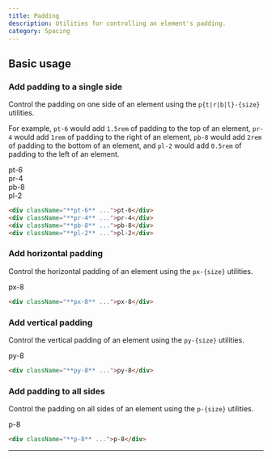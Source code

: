```yaml
---
title: Padding
description: Utilities for controlling an element's padding.
category: Spacing
---
```



## Basic usage

### Add padding to a single side

Control the padding on one side of an element using the `p{t|r|b|l}-{size}` utilities.

For example, `pt-6` would add `1.5rem` of padding to the top of an element, `pr-4` would add `1rem` of padding to the right of an element, `pb-8` would add `2rem` of padding to the bottom of an element, and `pl-2` would add `0.5rem` of padding to the left of an element.

<Example>
  <div className="flex flex-wrap items-start justify-center font-mono text-white text-sm font-bold leading-6 -mx-5">
    <div className="flex items-start">
      <div className="flex-none px-5">
        <div className="bg-purple-500 shadow-lg rounded-lg overflow-hidden">
          <div className="h-6 bg-stripes-white rounded-t-lg"></div>
          <div className="p-4">pt-6</div>
        </div>
      </div>
      <div className="flex-none px-5 pt-6">
        <div className="flex bg-purple-500 shadow-lg rounded-lg overflow-hidden">
          <div className="flex-none p-4">pr-4</div>
          <div className="flex-none w-4 bg-stripes-white"></div>
        </div>
      </div>
    </div>
    <div className="flex items-start">
      <div className="flex-none px-5 pt-6">
        <div className="bg-purple-500 shadow-lg rounded-lg overflow-hidden">
          <div className="p-4">pb-8</div>
          <div className="h-8 bg-stripes-white"></div>
        </div>
      </div>
      <div className="flex-none flex px-5 pt-6">
        <div className="flex bg-purple-500 shadow-lg rounded-lg overflow-hidden">
          <div className="flex-none w-2 bg-stripes-white"></div>
          <div className="flex-none p-4">pl-2</div>
        </div>
      </div>
    </div>
  </div>
</Example>

```html
<div className="**pt-6** ...">pt-6</div>
<div className="**pr-4** ...">pr-4</div>
<div className="**pb-8** ...">pb-8</div>
<div className="**pl-2** ...">pl-2</div>
```

### Add horizontal padding

Control the horizontal padding of an element using the `px-{size}` utilities.

<Example>
  <div className="flex justify-center font-mono text-white text-sm font-bold leading-6">
    <div className="bg-indigo-500 rounded-lg shadow-lg overflow-hidden flex">
      <div className="w-8 bg-stripes-white"></div>
      <div className="p-4">px-8</div>
      <div className="w-8 bg-stripes-white"></div>
    </div>
  </div>
</Example>

```html
<div className="**px-8** ...">px-8</div>
```

### Add vertical padding

Control the vertical padding of an element using the `py-{size}` utilities.

<Example>
  <div className="flex justify-center font-mono text-white text-sm font-bold leading-6">
    <div className="bg-pink-500 rounded-lg shadow-lg overflow-hidden">
      <div className="h-8 bg-stripes-white"></div>
      <div className="p-4">py-8</div>
      <div className="h-8 bg-stripes-white"></div>
    </div>
  </div>
</Example>

```html
<div className="**py-8** ...">py-8</div>
```

### Add padding to all sides

Control the padding on all sides of an element using the `p-{size}` utilities.

<Example>
  <div className="flex justify-center font-mono text-white text-sm font-bold leading-6">
    <div className="bg-violet-500 bg-stripes-white rounded-lg shadow-lg p-8">
      <div className="bg-violet-500 p-4">p-8</div>
    </div>
  </div>
</Example>

```html
<div className="**p-8** ...">p-8</div>
```

---
